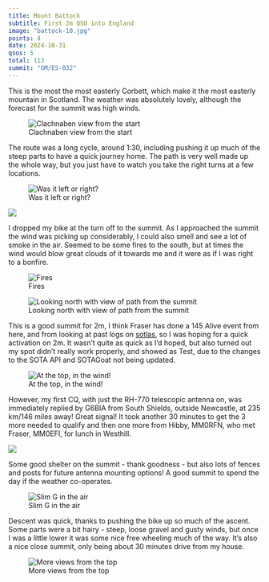 ```yaml
---
title: Mount Battock
subtitle: First 2m QSO into England
image: "battock-10.jpg"
points: 4
date: 2024-10-31
qsos: 5
total: 113
summit: "GM/ES-032"
---
```


This is the most the most easterly Corbett, which make it the most easterly mountain in Scotland. The weather was absolutely lovely, although the forecast for the summit was high winds.

![Clachnaben view from the start](battock-1.jpg)

The route was a long cycle, around 1:30, including pushing it up much of the steep parts to have a quick journey home. The path is very well made up the whole way, but you just have to watch you take the right turns at a few locations.

![Was it left or right?](battock-3.jpg)

![](battock-4.jpg)

I dropped my bike at the turn off to the summit. As I approached the summit the wind was picking up considerably, I could also smell and see a lot of smoke in the air. Seemed to be some fires to the south, but at times the wind would blow great clouds of it towards me and it were as if I was right to a bonfire.

![Fires](battock-8.jpg)

![Looking north with view of path from the summit](battock-7.jpg)

This is a good summit for 2m, I think Fraser has done a 145 Alive event from here, and from looking at past logs on [sotlas](https://sotl.as/summits/GM/ES-032), so I was hoping for a quick activation on 2m. It wasn't quite as quick as I'd hoped, but also turned out my spot didn't really work properly, and showed as Test, due to the changes to the SOTA API and SOTAGoat not being updated.

![At the top, in the wind!](battock-9.jpg)

However, my first CQ, with just the RH-770 telescopic antenna on, was immediately replied by G6BIA from South Shields, outside Newcastle, at 235 km/146 miles away! Great signal! It took another 30 minutes to get the 3 more needed to qualify and then one more from Hibby, MM0RFN, who met Fraser, MM0EFI, for lunch in Westhill.

![](qsos.png)

Some good shelter on the summit - thank goodness - but also lots of fences and posts for future antenna mounting options! A good summit to spend the day if the weather co-operates.

![Slim G in the air](battock-10.jpg)

Descent was quick, thanks to pushing the bike up so much of the ascent. Some parts were a bit hairy - steep, loose gravel and gusty winds, but once I was a little lower it was some nice free wheeling much of the way. It's also a nice close summit, only being about 30 minutes drive from my house.

![More views from the top](battock-6.jpg)

